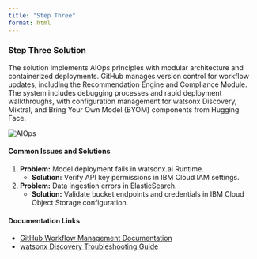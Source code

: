 ```yaml
---
title: "Step Three"
format: html
---
```


### Step Three Solution

The solution implements AIOps principles with modular architecture and containerized deployments. GitHub manages version control for workflow updates, including the Recommendation Engine and Compliance Module. The system includes debugging processes and rapid deployment walkthroughs, with configuration management for watsonx Discovery, Mixtral, and Bring Your Own Model (BYOM) components from Hugging Face.

<img src="/images/007/IMPLEMENTATION/007_AIOps.png" alt="AIOps" class="responsive-img">

#### **Common Issues and Solutions**
1. **Problem:** Model deployment fails in watsonx.ai Runtime.
   - **Solution:** Verify API key permissions in IBM Cloud IAM settings.
2. **Problem:** Data ingestion errors in ElasticSearch.
   - **Solution:** Validate bucket endpoints and credentials in IBM Cloud Object Storage configuration.

#### **Documentation Links**
- [GitHub Workflow Management Documentation](https://docs.github.com/en/actions){target="_blank"}
- [watsonx Discovery Troubleshooting Guide](https://www.ibm.com/docs/en/watsonx/watson-discovery){target="_blank"}

